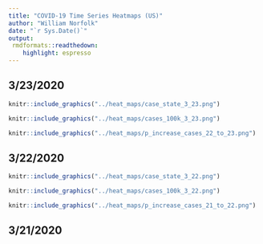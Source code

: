 ```yaml
---
title: "COVID-19 Time Series Heatmaps (US)"
author: "William Norfolk"
date: "`r Sys.Date()`"
output: 
 rmdformats::readthedown:
    highlight: espresso
---
```


## 3/23/2020

```r
knitr::include_graphics("../heat_maps/case_state_3_23.png")

```

```r
knitr::include_graphics("../heat_maps/cases_100k_3_23.png")

```

```r
knitr::include_graphics("../heat_maps/p_increase_cases_22_to_23.png")

```

## 3/22/2020

```r
knitr::include_graphics("../heat_maps/case_state_3_22.png")

```

```r
knitr::include_graphics("../heat_maps/cases_100k_3_22.png")

```

```r
knitr::include_graphics("../heat_maps/p_increase_cases_21_to_22.png")

```

## 3/21/2020





